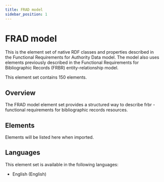 ```yaml
---
title: FRAD model
sidebar_position: 1
---
```


# FRAD model

This is the element set of native RDF classes and properties described in the Functional Requirements for Authority Data model. The model also uses elements previously described in the Functional Requirements for Bibliographic Records (FRBR) entity-relationship model.

This element set contains 150 elements.

## Overview

The FRAD model element set provides a structured way to describe frbr - functional requirements for bibliographic records resources.

## Elements

Elements will be listed here when imported.

## Languages

This element set is available in the following languages:
- English (English)
